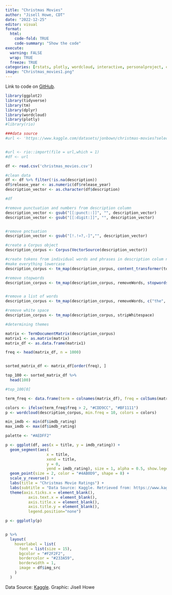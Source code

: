 ---
title: "Christmas Movies"
author: "Jisell Howe, CDT"
date: "2022-12-25"
editor: visual
format: 
  html:
    code-fold: TRUE
    code-summary: "Show the code"
execute: 
  warning: FALSE
  wrap: TRUE
  freeze: TRUE
categories: [rstats, plotly, wordcloud, interactive, personalproject, christmas]
image: "Christmas_movies1.png"
---

Link to code on [GitHub](https://github.com/ji53ll/Christmas).

```{r}


library(ggplot2)
library(tidyverse)
library(tm)
library(dplyr)
library(wordcloud)
library(plotly)
#library(rio)

###data source
#url <- 'https://www.kaggle.com/datasets/jonbown/christmas-movies?select=christmas_movies.csv'


#url <- rio::import(file = url,which = 1)
#df <- url

df <- read.csv('christmas_movies.csv')

#clean data
df <- df %>% filter(!is.na(description))
df$release_year <- as.numeric(df$release_year)
description_vector <- as.character(df$description)

#df

```

```{r}

#remove punctuation and numbers from description column
description_vector <- gsub("[[:punct::]]", "", description_vector)
description_vector <- gsub("[[:digit:]]", "", description_vector)


#remove pnctuation
description_vector <- gsub("[!.!»?,-]","", description_vector)

#create a Corpus object
description_corpus <- Corpus(VectorSource(description_vector))

#create tokens from individual words and phrases in description colum n
#make everything lowercase
description_corpus <- tm_map(description_corpus, content_transformer(tolower))

#remove stopwords
description_corpus <- tm_map(description_corpus, removeWords, stopwords("english"))


#remove a list of words
description_corpus <- tm_map(description_corpus, removeWords, c("the", "an", "a", "must", "and", "could", "would", "have", "set", "exists", "turn", "tale", "might", "else", "causing", "whose", "whos", "sets","put", "...", "always", "gets", "before","very", "loosely","with","various","very","into","bearing", "behind", "predictably", "follows", "eight","frantic", "tales", "lives", "dealing","eightyearold", "inadvertently", "finds", "thing", "take", "taken", "tries", "several", "kevin", "mccallister", "become", "commanding", "like", "three", "former", "general", "cynical", "griswold", "walter", "desparately", "frustrated", "never", "sent", "unfortunately", "becoming", "left", "becomes", "really", "begins", "marie", "miranda", "four", "seemingly", "meaning", "emily", "something", "also", "actually", "early", "despises", "thinks", "wagner", "jill", "mark", "appear", "reluctantly", "decided", "fending", "indulge", "wants", "matt", "meet", "comes", "going", "best", "think", "leaving", "thought", "approaching", "still", "heading", "picked", "decides", "seven", "shows", "learns", "lucas", "agrees", "happens", "robin", "mary", "jacob", "laurel", "facing", "quickly", "shocking", "peter", "mariah", "everett", "sebastian", "roped", "austin", "jokingly", "timothy", "emmanuel", "attends", "carlton", "mcandrick", "sarah", "palmer", "christmas", "christmastime", "summary", "»"," »", "«", " «","tasked", "helps", "things", "make", "keep", "falls", "makes", "another", "will", "come", "spend", "meet", "meets", "goes", "bring", "full", "takes", "just", "decide", "unexpectedly", "help", "show", "years", "find", "back", "york", "plot", "claus", "holiday", "young", "season", "time", "year", "small", "little", "girl", "woman", "man", "true", "plan", "plans", "lizzie", "virginia", "richfield", "pull", "begin", "foxworth", "maggie", "harper","whole", "current", "starts", "name", "zeus", "amalie", "hess", "brings", "receives","need", "pole", "place", "others", "plaza","existed","desparately","bumbling", "vermont", "adam", "calvin","langton", "anymore", "expect", "massey", "kyla", "cordinia","isadora", "leopold", "jonna", "nick", "julie", "walshrick", "mgtow", "briana", "laura", "kylie", "chloe", "evan", "third","noelle","lets", "serving", "even", "anna", "galwick", "chronicles", "story", "reel"))

#remove white space
description_corpus <- tm_map(description_corpus, stripWhitespace)


```

```{r}

#determining themes

matrix <- TermDocumentMatrix(description_corpus)
matrix1 <- as.matrix(matrix)
matrix_df <- as.data.frame(matrix1)

freq <- head(matrix_df, n = 1000)


sorted_matrix_df <- matrix_df[order(freq), ]

top_100 <- sorted_matrix_df %>%
  head(100)

#top_100[0]
```

```{r}

term_freq <- data.frame(term = colnames(matrix_df), freq = colSums(matrix_df))

colors <- ifelse(term_freq$freq > 2, "#CDD9CC", "#BF1111")
p <- wordcloud(description_corpus, min.freq = 10, colors = colors)

```

```{r}

min_imdb <- min(df$imdb_rating)
max_imdb <- max(df$imdb_rating)

palette <- "#AEDFF2"

p <- ggplot(df, aes(x = title, y = imdb_rating)) +
  geom_segment(aes(
                  x = title, 
                  xend = title, 
                  y = 0, 
                  yend = imdb_rating), size = 1, alpha = 0.5, show.legend = FALSE, color = palette) +
  geom_point(size = 2, color = "#4AB0D9", shape = 8) +
  scale_y_reverse() +
  labs(title = "Christmas Movie Ratings") + 
  labs(subtitle = "Data Source: Kaggle. Retrieved from: https://www.kaggle.com/datasets/jonbown/christmas-movies. Graphic: Jisell Howe") +
  theme(axis.ticks.x = element_blank(),
          axis.text.x = element_blank(),
          axis.title.x = element_blank(),
          axis.title.y = element_blank(),
          legend.position="none")

p <- ggplotly(p)


p %>%
  layout(
    hoverlabel = list(
      font = list(size = 15),
      bgcolor = "#F2F2F2",
      bordercolor = "#233A59",
      borderwidth = 1,
      image = df$img_src
    )
  )
```

Data Source: [Kaggle](https://www.kaggle.com/datasets/jonbown/christmas-movies). Graphic: Jisell Howe
